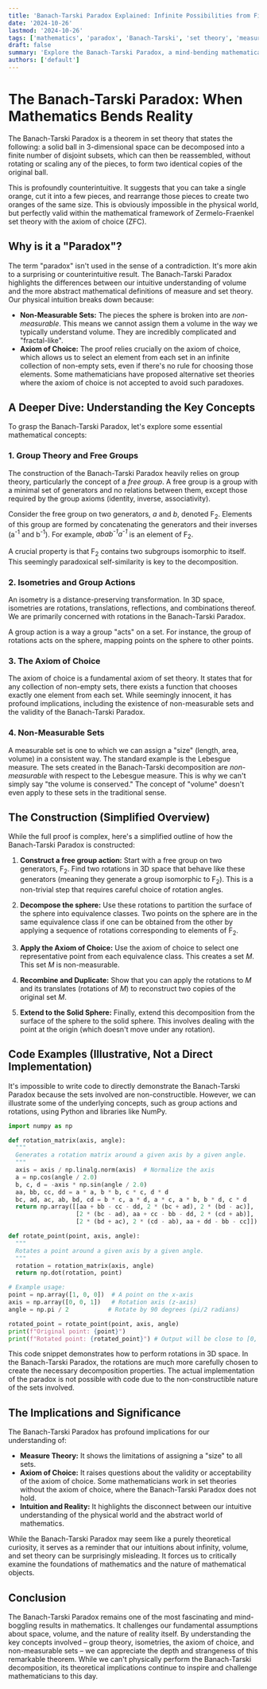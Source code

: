 ```yaml
---
title: 'Banach-Tarski Paradox Explained: Infinite Possibilities from Finite Objects'
date: '2024-10-26'
lastmod: '2024-10-26'
tags: ['mathematics', 'paradox', 'Banach-Tarski', 'set theory', 'measure theory', 'geometry', 'axiom of choice']
draft: false
summary: 'Explore the Banach-Tarski Paradox, a mind-bending mathematical theorem that defies intuition. Learn how a sphere can be decomposed into a finite number of pieces and reassembled into two spheres identical to the original.'
authors: ['default']
---
```


# The Banach-Tarski Paradox: When Mathematics Bends Reality

The Banach-Tarski Paradox is a theorem in set theory that states the following: a solid ball in 3-dimensional space can be decomposed into a finite number of disjoint subsets, which can then be reassembled, without rotating or scaling any of the pieces, to form two identical copies of the original ball.

This is profoundly counterintuitive. It suggests that you can take a single orange, cut it into a few pieces, and rearrange those pieces to create two oranges of the same size. This is obviously impossible in the physical world, but perfectly valid within the mathematical framework of Zermelo-Fraenkel set theory with the axiom of choice (ZFC).

## Why is it a "Paradox"?

The term "paradox" isn't used in the sense of a contradiction.  It's more akin to a surprising or counterintuitive result. The Banach-Tarski Paradox highlights the differences between our intuitive understanding of volume and the more abstract mathematical definitions of measure and set theory.  Our physical intuition breaks down because:

* **Non-Measurable Sets:** The pieces the sphere is broken into are *non-measurable*.  This means we cannot assign them a volume in the way we typically understand volume.  They are incredibly complicated and "fractal-like".
* **Axiom of Choice:** The proof relies crucially on the axiom of choice, which allows us to select an element from each set in an infinite collection of non-empty sets, even if there's no rule for choosing those elements.  Some mathematicians have proposed alternative set theories where the axiom of choice is not accepted to avoid such paradoxes.

## A Deeper Dive: Understanding the Key Concepts

To grasp the Banach-Tarski Paradox, let's explore some essential mathematical concepts:

### 1. Group Theory and Free Groups

The construction of the Banach-Tarski Paradox heavily relies on group theory, particularly the concept of a *free group*.  A free group is a group with a minimal set of generators and no relations between them, except those required by the group axioms (identity, inverse, associativity).

Consider the free group on two generators, *a* and *b*, denoted F<sub>2</sub>. Elements of this group are formed by concatenating the generators and their inverses (a<sup>-1</sup> and b<sup>-1</sup>).  For example, *abab<sup>-1</sup>a<sup>-1</sup>* is an element of F<sub>2</sub>.

A crucial property is that F<sub>2</sub> contains two subgroups isomorphic to itself. This seemingly paradoxical self-similarity is key to the decomposition.

### 2. Isometries and Group Actions

An isometry is a distance-preserving transformation. In 3D space, isometries are rotations, translations, reflections, and combinations thereof. We are primarily concerned with rotations in the Banach-Tarski Paradox.

A group action is a way a group "acts" on a set.  For instance, the group of rotations acts on the sphere, mapping points on the sphere to other points.

### 3. The Axiom of Choice

The axiom of choice is a fundamental axiom of set theory. It states that for any collection of non-empty sets, there exists a function that chooses exactly one element from each set. While seemingly innocent, it has profound implications, including the existence of non-measurable sets and the validity of the Banach-Tarski Paradox.

### 4. Non-Measurable Sets

A measurable set is one to which we can assign a "size" (length, area, volume) in a consistent way.  The standard example is the Lebesgue measure.  The sets created in the Banach-Tarski decomposition are *non-measurable* with respect to the Lebesgue measure. This is why we can't simply say "the volume is conserved."  The concept of "volume" doesn't even apply to these sets in the traditional sense.

## The Construction (Simplified Overview)

While the full proof is complex, here's a simplified outline of how the Banach-Tarski Paradox is constructed:

1. **Construct a free group action:** Start with a free group on two generators, F<sub>2</sub>.  Find two rotations in 3D space that behave like these generators (meaning they generate a group isomorphic to F<sub>2</sub>).  This is a non-trivial step that requires careful choice of rotation angles.

2. **Decompose the sphere:** Use these rotations to partition the surface of the sphere into equivalence classes.  Two points on the sphere are in the same equivalence class if one can be obtained from the other by applying a sequence of rotations corresponding to elements of F<sub>2</sub>.

3. **Apply the Axiom of Choice:**  Use the axiom of choice to select one representative point from each equivalence class. This creates a set *M*. This set *M* is non-measurable.

4. **Recombine and Duplicate:**  Show that you can apply the rotations to *M* and its translates (rotations of *M*) to reconstruct two copies of the original set *M*.

5. **Extend to the Solid Sphere:**  Finally, extend this decomposition from the surface of the sphere to the solid sphere. This involves dealing with the point at the origin (which doesn't move under any rotation).

## Code Examples (Illustrative, Not a Direct Implementation)

It's impossible to write code to directly demonstrate the Banach-Tarski Paradox because the sets involved are non-constructible.  However, we can illustrate some of the underlying concepts, such as group actions and rotations, using Python and libraries like NumPy.

```python
import numpy as np

def rotation_matrix(axis, angle):
  """
  Generates a rotation matrix around a given axis by a given angle.
  """
  axis = axis / np.linalg.norm(axis)  # Normalize the axis
  a = np.cos(angle / 2.0)
  b, c, d = -axis * np.sin(angle / 2.0)
  aa, bb, cc, dd = a * a, b * b, c * c, d * d
  bc, ad, ac, ab, bd, cd = b * c, a * d, a * c, a * b, b * d, c * d
  return np.array([[aa + bb - cc - dd, 2 * (bc + ad), 2 * (bd - ac)],
                   [2 * (bc - ad), aa + cc - bb - dd, 2 * (cd + ab)],
                   [2 * (bd + ac), 2 * (cd - ab), aa + dd - bb - cc]])

def rotate_point(point, axis, angle):
  """
  Rotates a point around a given axis by a given angle.
  """
  rotation = rotation_matrix(axis, angle)
  return np.dot(rotation, point)

# Example usage:
point = np.array([1, 0, 0])  # A point on the x-axis
axis = np.array([0, 0, 1])   # Rotation axis (z-axis)
angle = np.pi / 2           # Rotate by 90 degrees (pi/2 radians)

rotated_point = rotate_point(point, axis, angle)
print(f"Original point: {point}")
print(f"Rotated point: {rotated_point}") # Output will be close to [0, 1, 0] due to floating-point precision
```

This code snippet demonstrates how to perform rotations in 3D space. In the Banach-Tarski Paradox, the rotations are much more carefully chosen to create the necessary decomposition properties.  The actual implementation of the paradox is not possible with code due to the non-constructible nature of the sets involved.

## The Implications and Significance

The Banach-Tarski Paradox has profound implications for our understanding of:

* **Measure Theory:**  It shows the limitations of assigning a "size" to all sets.
* **Axiom of Choice:** It raises questions about the validity or acceptability of the axiom of choice. Some mathematicians work in set theories without the axiom of choice, where the Banach-Tarski Paradox does not hold.
* **Intuition and Reality:** It highlights the disconnect between our intuitive understanding of the physical world and the abstract world of mathematics.

While the Banach-Tarski Paradox may seem like a purely theoretical curiosity, it serves as a reminder that our intuitions about infinity, volume, and set theory can be surprisingly misleading. It forces us to critically examine the foundations of mathematics and the nature of mathematical objects.

## Conclusion

The Banach-Tarski Paradox remains one of the most fascinating and mind-boggling results in mathematics. It challenges our fundamental assumptions about space, volume, and the nature of reality itself.  By understanding the key concepts involved – group theory, isometries, the axiom of choice, and non-measurable sets – we can appreciate the depth and strangeness of this remarkable theorem. While we can't physically perform the Banach-Tarski decomposition, its theoretical implications continue to inspire and challenge mathematicians to this day.